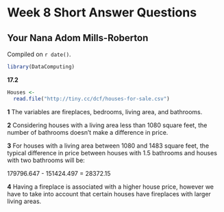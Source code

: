 # Week 8 Short Answer Questions

## Your Nana Adom Mills-Roberton

<!-- leave this material as is -->
Compiled on `r date()`.

```r
library(DataComputing)
```
<!-- put your content after this line -->
**17.2**
```r
Houses <-
  read.file("http://tiny.cc/dcf/houses-for-sale.csv")
```

**1**
The variables are fireplaces, bedrooms, living area, and bathrooms.

**2**
Considering houses with a living area less than 1080 square feet, the number of bathrooms doesn't make a difference in price.

**3**
For houses with a living area between 1080 and 1483 square feet, the typical difference in price between houses with 1.5 bathrooms and houses with two bathrooms will be:

179796.647 - 151424.497 = 28372.15

**4**
Having a fireplace is associated with a higher house price, however we have to take into account that certain houses have fireplaces with larger living areas. 